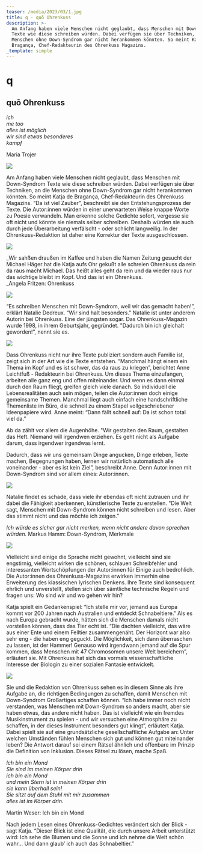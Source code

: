 ```yaml
---
teaser: /media/2023/03/1.jpg
title: q - quō Ohrenkuss
description: >-
  Am Anfang haben viele Menschen nicht geglaubt, dass Menschen mit Down-Syndrom
  Texte wie diese schreiben würden. Dabei verfügen sie über Techniken, an die
  Menschen ohne Down-Syndrom gar nicht herankommen könnten. So meint Katja de
  Bragança, Chef-Redakteurin des Ohrenkuss Magazins.
_template: simple
---
```


# q

## quō Ohrenkuss

_ich  
me too  
alles ist möglich  
wir sind etwas besonderes  
kampf_

Maria Trojer

![](/media/2023/03/01.jpg)

Am Anfang haben viele Menschen nicht geglaubt, dass Menschen mit Down-Syndrom Texte wie diese schreiben würden. Dabei verfügen sie über Techniken, an die Menschen ohne Down-Syndrom gar nicht herankommen könnten. So meint Katja de Bragança, Chef-Redakteurin des Ohrenkuss Magazins. “Da ist viel Zauber”, beschreibt sie den Entstehungsprozess der Texte. Die Autor:innen würden in einer unerwarteten Weise knappe Worte zu Poesie verwandeln. Man erkenne solche Gedichte sofort, vergesse sie oft nicht und könnte sie niemals selber schreiben. Deshalb würden sie auch durch jede Überarbeitung verfälscht - oder schlicht langweilig. In der Ohrenkuss-Redaktion ist daher eine Korrektur der Texte ausgeschlossen.

![](/media/2023/03/02.jpg)

\_Wir sahßen draußen im Kaffee und haben die Namen Zeitung gesucht der Michael Häger hat die Katja aufs Ohr gekußt alle schreien Ohrenkuss da rein da raus macht Michael. Das heißt alles geht da rein und da wieder raus nur das wichtige bleibt im Kopf. Und das ist ein Ohrenkuss.  
\_Angela Fritzen: Ohrenkuss

![](/media/2023/03/03.jpg)

“Es schreiben Menschen mit Down-Syndrom, weil wir das gemacht haben!”, erklärt Natalie Dedreux. “Wir sind halt besonders.” Natalie ist unter anderem Autorin bei Ohrenkuss. Eine der jüngsten sogar. Das Ohrenkuss-Magazin wurde 1998, in ihrem Geburtsjahr, gegründet. "Dadurch bin ich gleichalt geworden!”, nennt sie es.

![](/media/2023/03/04.jpg)

Dass Ohrenkuss nicht nur ihre Texte publiziert sondern auch Familie ist, zeigt sich in der Art wie die Texte entstehen. “Manchmal hängt einem ein Thema im Kopf und es ist schwer, das da raus zu kriegen”, berichtet Anne Leichtfuß - Redakteurin bei Ohrenkuss. Um dieses Thema einzufangen, arbeiten alle ganz eng und offen miteinander. Und wenn es dann einmal durch den Raum fliegt, greifen gleich viele danach. So individuell die Lebensrealitäten auch sein mögen, teilen die Autor:innen doch einige gemeinsame Themen. Manchmal liegt auch einfach eine handschriftliche Themenliste im Büro, die schnell zu einem Stapel vollgeschriebener Ideenpapiere wird. Anne meint: “Dann fällt schnell auf: Da ist schon total viel da.”

Ab da zählt vor allem die Augenhöhe. "Wir gestalten den Raum, gestalten das Heft. Niemand will irgendwen erziehen. Es geht nicht als Aufgabe darum, dass irgendwer irgendwas lernt.

Dadurch, dass wir uns gemeinsam Dinge angucken, Dinge erleben, Texte machen, Begegnungen haben, lernen wir natürlich automatisch alle voneinander - aber es ist kein Ziel”, beschreibt Anne. Denn Autor:innen mit Down-Syndrom sind vor allem eines: Autor:innen.

![](/media/2023/03/05.jpeg)

Natalie findet es schade, dass viele ihr ebendas oft nicht zutrauen und ihr dabei die Fähigkeit aberkennen, künstlerische Texte zu erstellen. "Die Welt sagt, Menschen mit Down-Syndrom können nicht schreiben und lesen. Aber das stimmt nicht und das möchte ich zeigen.”

_Ich würde es sicher gar nicht merken, wenn nicht andere davon sprechen würden._ Markus Hamm: Down-Syndrom, Merkmale

![](/media/2023/03/06.jpg)

Vielleicht sind einige die Sprache nicht gewohnt, vielleicht sind sie engstirnig, vielleicht wirken die schönen, schlauen Schreibfehler und interessanten Wortschöpfungen der Autor:innen für Einige auch bedrohlich. Die Autor:innen des Ohrenkuss-Magazins erwirken immerhin eine Erweiterung des klassischen lyrischen Denkens. Ihre Texte sind konsequent ehrlich und unverstellt, stellen sich über sämtliche technische Regeln und fragen uns: Wo sind wir und wo gehen wir hin?

Katja spielt ein Gedankenspiel: “Ich stelle mir vor, jemand aus Europa kommt vor 200 Jahren nach Australien und entdeckt Schnabeltiere." Als es nach Europa gebracht wurde, hätten sich die Menschen damals nicht vorstellen können, dass das Tier echt ist. “Die dachten vielleicht, das wäre aus einer Ente und einem Felltier zusammengenäht. Der Horizont war also sehr eng - die haben eng geguckt. Die Möglichkeit, sich dann überraschen zu lassen, ist der Hammer! Genauso wird irgendwann jemand auf die Spur kommen, dass Menschen mit 47 Chromosomen unsere Welt bereichern”, erläutert sie. Mit Ohrenkuss hat sich das vormals wissenschaftliche Interesse der Biologin zu einer sozialen Fantasie entwickelt.

![](/media/2023/03/07.jpeg)

Sie und die Redaktion von Ohrenkuss sehen es in diesem Sinne als ihre Aufgabe an, die richtigen Bedingungen zu schaffen, damit Menschen mit Down-Syndrom Großartiges schaffen können. “Ich habe immer noch nicht verstanden, was Menschen mit Down-Syndrom so anders macht, aber sie haben etwas, das andere nicht haben. Das ist vielleicht wie ein fremdes Musikinstrument zu spielen - und wir versuchen eine Atmosphäre zu schaffen, in der dieses Instrument besonders gut klingt”, erläutert Katja. Dabei spielt sie auf eine grundsätzliche gesellschaftliche Aufgabe an: Unter welchen Umständen fühlen Menschen sich gut und können gut miteinander leben? Die Antwort darauf sei einem Rätsel ähnlich und offenbare im Prinzip die Definition von Inklusion. Dieses Rätsel zu lösen, mache Spaß.

_Ich bin ein Mond  
Sie sind im meinen Körper drin  
ich bin ein Mond  
und mein Stern ist in meinen Körper drin  
sie kann überhall sein!  
Sie sitzt auf dem Stuhl mit mir zusammen  
alles ist im Körper drin._

Martin Weser: Ich bin ein Mond

Nach jedem Lesen eines Ohrenkuss-Gedichtes verändert sich der Blick - sagt Katja. “Dieser Blick ist eine Qualität, die durch unsere Arbeit unterstützt wird: Ich sehe die Blumen und die Sonne und ich nehme die Welt schön wahr… Und dann glaub’ ich auch das Schnabeltier.”
